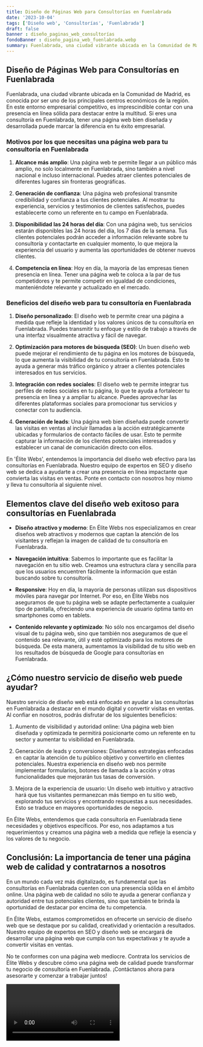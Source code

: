 ```yaml
---
title: Diseño de Páginas Web para Consultorías en Fuenlabrada
date: '2023-10-04'
tags: ['Diseño web', 'Consultorías', 'Fuenlabrada']
draft: false
banner : diseño_paginas_web_consultorías
fondoBanner : diseño_pagina_web_fuenlabrada.webp
summary: Fuenlabrada, una ciudad vibrante ubicada en la Comunidad de Madrid, es conocida por ser uno de los principales centros económicos de la región. En este entorno empresarial competitivo, es imprescindible contar con una presencia en línea sólida para destacar entre la multitud. Si eres una consultoría en Fuenlabrada, tener una página web bien diseñada y desarrollada puede marcar la diferencia en tu éxito empresarial.
---
```


## Diseño de Páginas Web para Consultorías en Fuenlabrada

Fuenlabrada, una ciudad vibrante ubicada en la Comunidad de Madrid, es conocida por ser uno de los principales centros económicos de la región. En este entorno empresarial competitivo, es imprescindible contar con una presencia en línea sólida para destacar entre la multitud. Si eres una consultoría en Fuenlabrada, tener una página web bien diseñada y desarrollada puede marcar la diferencia en tu éxito empresarial.

### Motivos por los que necesitas una página web para tu consultoría en Fuenlabrada

1. **Alcance más amplio**: Una página web te permite llegar a un público más amplio, no solo localmente en Fuenlabrada, sino también a nivel nacional e incluso internacional. Puedes atraer clientes potenciales de diferentes lugares sin fronteras geográficas.

2. **Generación de confianza**: Una página web profesional transmite credibilidad y confianza a tus clientes potenciales. Al mostrar tu experiencia, servicios y testimonios de clientes satisfechos, puedes establecerte como un referente en tu campo en Fuenlabrada.

3. **Disponibilidad las 24 horas del día**: Con una página web, tus servicios estarán disponibles las 24 horas del día, los 7 días de la semana. Tus clientes potenciales podrán acceder a información relevante sobre tu consultoría y contactarte en cualquier momento, lo que mejora la experiencia del usuario y aumenta las oportunidades de obtener nuevos clientes.

4. **Competencia en línea**: Hoy en día, la mayoría de las empresas tienen presencia en línea. Tener una página web te coloca a la par de tus competidores y te permite competir en igualdad de condiciones, manteniéndote relevante y actualizado en el mercado.

### Beneficios del diseño web para tu consultoría en Fuenlabrada

1. **Diseño personalizado**: El diseño web te permite crear una página a medida que refleje la identidad y los valores únicos de tu consultoría en Fuenlabrada. Puedes transmitir tu enfoque y estilo de trabajo a través de una interfaz visualmente atractiva y fácil de navegar.

2. **Optimización para motores de búsqueda (SEO)**: Un buen diseño web puede mejorar el rendimiento de tu página en los motores de búsqueda, lo que aumenta la visibilidad de tu consultoría en Fuenlabrada. Esto te ayuda a generar más tráfico orgánico y atraer a clientes potenciales interesados en tus servicios.

3. **Integración con redes sociales**: El diseño web te permite integrar tus perfiles de redes sociales en tu página, lo que te ayuda a fortalecer tu presencia en línea y a ampliar tu alcance. Puedes aprovechar las diferentes plataformas sociales para promocionar tus servicios y conectar con tu audiencia.

4. **Generación de leads**: Una página web bien diseñada puede convertir las visitas en ventas al incluir llamadas a la acción estratégicamente ubicadas y formularios de contacto fáciles de usar. Esto te permite capturar la información de los clientes potenciales interesados y establecer un canal de comunicación directo con ellos.

En 'Élite Webs', entendemos la importancia del diseño web efectivo para las consultorías en Fuenlabrada. Nuestro equipo de expertos en SEO y diseño web se dedica a ayudarte a crear una presencia en línea impactante que convierta las visitas en ventas. Ponte en contacto con nosotros hoy mismo y lleva tu consultoría al siguiente nivel.

<GifSeo />

<Cta />

## Elementos clave del diseño web exitoso para consultorías en Fuenlabrada

- **Diseño atractivo y moderno**: En Élite Webs nos especializamos en crear diseños web atractivos y modernos que captan la atención de los visitantes y reflejan la imagen de calidad de tu consultoría en Fuenlabrada.

- **Navegación intuitiva**: Sabemos lo importante que es facilitar la navegación en tu sitio web. Creamos una estructura clara y sencilla para que los usuarios encuentren fácilmente la información que están buscando sobre tu consultoría.

- **Responsive**: Hoy en día, la mayoría de personas utilizan sus dispositivos móviles para navegar por Internet. Por eso, en Élite Webs nos aseguramos de que tu página web se adapte perfectamente a cualquier tipo de pantalla, ofreciendo una experiencia de usuario óptima tanto en smartphones como en tablets.

- **Contenido relevante y optimizado**: No sólo nos encargamos del diseño visual de tu página web, sino que también nos aseguramos de que el contenido sea relevante, útil y esté optimizado para los motores de búsqueda. De esta manera, aumentamos la visibilidad de tu sitio web en los resultados de búsqueda de Google para consultorías en Fuenlabrada.

## ¿Cómo nuestro servicio de diseño web puede ayudar?

Nuestro servicio de diseño web está enfocado en ayudar a las consultorías en Fuenlabrada a destacar en el mundo digital y convertir visitas en ventas. Al confiar en nosotros, podrás disfrutar de los siguientes beneficios:

1. Aumento de visibilidad y autoridad online: Una página web bien diseñada y optimizada te permitirá posicionarte como un referente en tu sector y aumentar tu visibilidad en Fuenlabrada.

2. Generación de leads y conversiones: Diseñamos estrategias enfocadas en captar la atención de tu público objetivo y convertirlo en clientes potenciales. Nuestra experiencia en diseño web nos permite implementar formularios, botones de llamada a la acción y otras funcionalidades que mejorarán tus tasas de conversión.

3. Mejora de la experiencia de usuario: Un diseño web intuitivo y atractivo hará que tus visitantes permanezcan más tiempo en tu sitio web, explorando tus servicios y encontrando respuestas a sus necesidades. Esto se traduce en mayores oportunidades de negocio.

En Élite Webs, entendemos que cada consultoría en Fuenlabrada tiene necesidades y objetivos específicos. Por eso, nos adaptamos a tus requerimientos y creamos una página web a medida que refleje la esencia y los valores de tu negocio.

## Conclusión: La importancia de tener una página web de calidad y contratarnos a nosotros

En un mundo cada vez más digitalizado, es fundamental que las consultorías en Fuenlabrada cuenten con una presencia sólida en el ámbito online. Una página web de calidad no sólo te ayuda a generar confianza y autoridad entre tus potenciales clientes, sino que también te brinda la oportunidad de destacar por encima de tu competencia.

En Élite Webs, estamos comprometidos en ofrecerte un servicio de diseño web que se destaque por su calidad, creatividad y orientación a resultados. Nuestro equipo de expertos en SEO y diseño web se encargará de desarrollar una página web que cumpla con tus expectativas y te ayude a convertir visitas en ventas.

No te conformes con una página web mediocre. Contrata los servicios de Élite Webs y descubre cómo una página web de calidad puede transformar tu negocio de consultoría en Fuenlabrada. ¡Contáctanos ahora para asesorarte y comenzar a trabajar juntos!

<Video />

<CtaBot job='Consultorías' city='Fuenlabrada'/>

<Gmaps query='Fuenlabrada+españa+maps' />